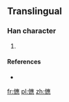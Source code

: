 ==Translingual==

===Han character===
{{Han char|rn=9|rad=人|as=17|sn=19|four=|canj=人戈人心 (OIOP)}}

# {{defn|Han|sort=人17}}

====References====
* {{Han ref|kx=0121.291|dkj=|dj=|hdz=|uh=34A3|ud=13475|bh=|bd=}}

[[fr:㒣]]
[[pl:㒣]]
[[zh:㒣]]